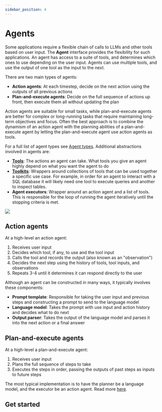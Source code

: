 ```yaml
---
sidebar_position: 4
---
```

# Agents

Some applications require a flexible chain of calls to LLMs and other tools based on user input. The **Agent** interface provides the flexibility for such applications. An agent has access to a suite of tools, and determines which ones to use depending on the user input. Agents can use multiple tools, and use the output of one tool as the input to the next.

There are two main types of agents:

- **Action agents**: At each timestep, decide on the next action using the outputs of all previous actions
- **Plan-and-execute agents**: Decide on the full sequence of actions up front, then execute them all without updating the plan

Action agents are suitable for small tasks, while plan-and-execute agents are better for complex or long-running tasks that require maintaining long-term objectives and focus. Often the best approach is to combine the dynamism of an action agent with the planning abilities of a plan-and-execute agent by letting the plan-and-execute agent use action agents as tools.

For a full list of agent types see [Agent types](./agent_types.html). Additional abstractions involved in agents are:
- [**Tools**](./tools): The actions an agent can take. What tools you give an agent highly depend on what you want the agent to do
- [**Toolkits**](./toolkits): Wrappers around collections of tools that can be used together a specific use case. For example, in order for an agent to
  interact with a SQL database it will likely need one tool to execute queries and another to inspect tables.
- **Agent executors**: Wrapper around an action agent and a list of tools. This is responsible for the loop of running the agent
  iteratively until the stopping criteria is met.

![](https://drive.google.com/uc?id=1TWarCNb9fHIQb-C-tlHNqU72spchBomG)

## Action agents

At a high-level an action agent:
1. Receives user input
2. Decides which tool, if any, to use and the tool input
3. Calls the tool and records the output (also known as an "observation")
4. Decides the next step using the history of tools, tool inputs, and observations
5. Repeats 3-4 until it determines it can respond directly to the user

Although an agent can be constructed in many ways, it typically involves these components:

- **Prompt template**: Responsible for taking the user input and previous steps and constructing a prompt
  to send to the language model
- **Language model**: Takes the prompt with use input and action history and decides what to do next
- **Output parser**: Takes the output of the language model and parses it into the next action or a final answer

## Plan-and-execute agents

At a high-level a plan-and-execute agent:
1. Receives user input
2. Plans the full sequence of steps to take
3. Executes the steps in order, passing the outputs of past steps as inputs to future steps

The most typical implementation is to have the planner be a language model, and the executor be an action agent. Read more [here](./agent_types/plan_and_execute.html).

## Get started


<GetStarted/>
